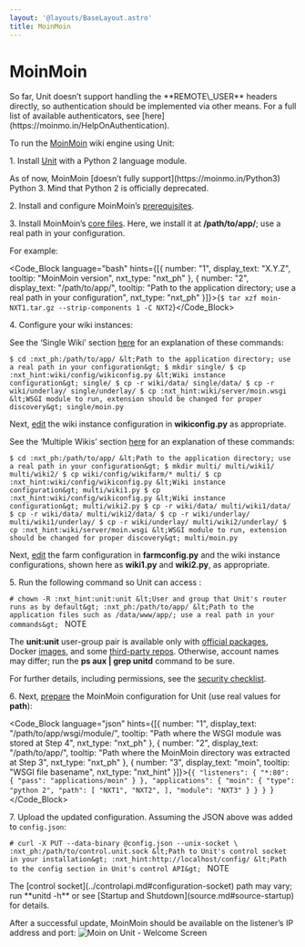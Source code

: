 ```yaml
---
layout: '@layouts/BaseLayout.astro'
title: MoinMoin
---
```

# MoinMoin

<Note type="warning">
So far, Unit doesn’t support handling the **REMOTE\_USER** headers directly, so authentication should be implemented via other means. For a full list of available authenticators, see [here](https://moinmo.in/HelpOnAuthentication).
</Note>

To run the [MoinMoin](https://moinmo.in/MoinMoinWiki) wiki engine using Unit:

1\. Install [Unit](../installation.md#installation-precomp-pkgs) with a Python 2 language module.

<Note type="note">
As of now, MoinMoin [doesn’t fully support](https://moinmo.in/Python3) Python 3. Mind that Python 2 is officially deprecated.
</Note>

2\. Install and configure MoinMoin’s [prerequisites](https://moinmo.in/MoinMoinDependencies).

3\. Install MoinMoin’s [core files](https://moinmo.in/MoinMoinDownload).  Here, we install it at **/path/to/app/**; use a real path in your configuration.

For example:

<Code_Block language="bash" hints={[{ number: "1", display_text: "X.Y.Z", tooltip: "MoinMoin version", nxt_type: "nxt_ph" }, { number: "2", display_text: "/path/to/app/", tooltip: "Path to the application directory; use a real path in your configuration", nxt_type: "nxt_ph" }]}>{`$ tar xzf moin-NXT1.tar.gz --strip-components 1 -C NXT2`}</Code_Block>

4\. Configure your wiki instances:

See the ‘Single Wiki’ section [here](https://master.moinmo.in/InstallDocs/ServerInstall) for an explanation of these commands:

`$ cd :nxt_ph:/path/to/app/ &lt;Path to the application directory; use a real path in your configuration&gt; $ mkdir single/ $ cp :nxt_hint:wiki/config/wikiconfig.py &lt;Wiki instance configuration&gt; single/ $ cp -r wiki/data/ single/data/ $ cp -r wiki/underlay/ single/underlay/ $ cp :nxt_hint:wiki/server/moin.wsgi &lt;WSGI module to run, extension should be changed for proper discovery&gt; single/moin.py `

Next, [edit](https://moinmo.in/HelpOnConfiguration#Configuring_a_single_wiki) the wiki instance configuration in **wikiconfig.py** as appropriate.

See the ‘Multiple Wikis’ section [here](https://master.moinmo.in/InstallDocs/ServerInstall) for an explanation of these commands:

`$ cd :nxt_ph:/path/to/app/ &lt;Path to the application directory; use a real path in your configuration&gt; $ mkdir multi/ multi/wiki1/ multi/wiki2/ $ cp wiki/config/wikifarm/* multi/ $ cp :nxt_hint:wiki/config/wikiconfig.py &lt;Wiki instance configuration&gt; multi/wiki1.py $ cp :nxt_hint:wiki/config/wikiconfig.py &lt;Wiki instance configuration&gt; multi/wiki2.py $ cp -r wiki/data/ multi/wiki1/data/ $ cp -r wiki/data/ multi/wiki2/data/ $ cp -r wiki/underlay/ multi/wiki1/underlay/ $ cp -r wiki/underlay/ multi/wiki2/underlay/ $ cp :nxt_hint:wiki/server/moin.wsgi &lt;WSGI module to run, extension should be changed for proper discovery&gt; multi/moin.py `

Next, [edit](https://moinmo.in/HelpOnConfiguration#Configuration_of_multiple_wikis) the farm configuration in **farmconfig.py** and the wiki instance configurations, shown here as **wiki1.py** and **wiki2.py**, as appropriate.

5\. Run the following command so Unit can access :

`# chown -R :nxt_hint:unit:unit &lt;User and group that Unit's router runs as by default&gt; :nxt_ph:/path/to/app/ &lt;Path to the application files such as /data/www/app/; use a real path in your commands&gt; ` NOTE

The **unit:unit** user-group pair is available only with [official packages](../installation.md#installation-precomp-pkgs), Docker [images](../installation.md#installation-docker), and some [third-party repos](../installation.md#installation-community-repos).  Otherwise, account names may differ; run the **ps aux \| grep unitd** command to be sure.

For further details, including permissions, see the [security checklist](security.md#security-apps).

6\. Next, [prepare](../configuration.md#configuration-python) the MoinMoin configuration for Unit (use real values for **path**):

<Code_Block language="json" hints={[{ number: "1", display_text: "/path/to/app/wsgi/module/", tooltip: "Path where the WSGI module was stored at Step 4", nxt_type: "nxt_ph" }, { number: "2", display_text: "/path/to/app/", tooltip: "Path where the MoinMoin directory was extracted at Step 3", nxt_type: "nxt_ph" }, { number: "3", display_text: "moin", tooltip: "WSGI file basename", nxt_type: "nxt_hint" }]}>{`{
    "listeners": {
        "*:80": {
            "pass": "applications/moin"
        }
    },
    "applications": {
        "moin": {
            "type": "python 2",
            "path": [
                "NXT1",
                "NXT2",
            ],
            "module": "NXT3"
        }
    }
} `}</Code_Block>

7\. Upload the updated configuration.  Assuming the JSON above was added to `config.json`:

`# curl -X PUT --data-binary @config.json --unix-socket \        :nxt_ph:/path/to/control.unit.sock &lt;Path to Unit's control socket in your installation&gt; :nxt_hint:http://localhost/config/ &lt;Path to the config section in Unit's control API&gt; ` NOTE

<Note type="note">
The [control socket](../controlapi.md#configuration-socket) path may vary; run **unitd -h** or see [Startup and Shutdown](source.md#source-startup) for details.
</Note>

After a successful update, MoinMoin should be available on the listener’s IP address and port: ![Moin on Unit - Welcome Screen](/moin.png)